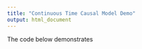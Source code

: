 ```yaml
---
title: "Continuous Time Causal Model Demo"
output: html_document
---
```


The code below demonstrates
